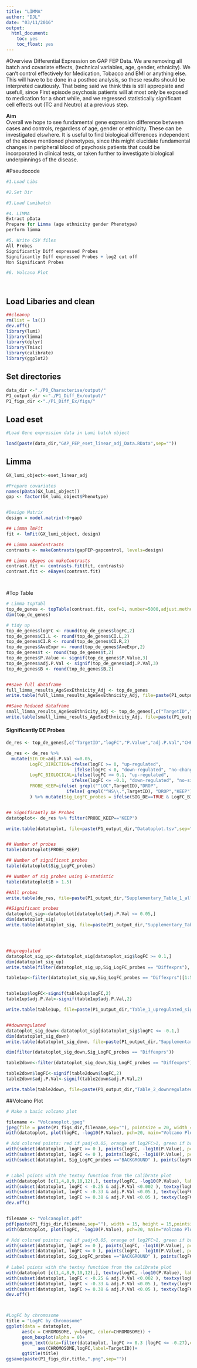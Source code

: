 ```yaml
---
title: "LIMMA"
author: "DJL"
date: "03/11/2016"
output:
  html_document:
    toc: yes
    toc_float: yes
---
```

#Overview
Differential Expression on GAP FEP Data. We are removing all batch and covariate effects, (technical variables, age, gender, ethnicity). We can't control effectively for Medication, Tobacco and BMI or anything else. This will have to be done in a posthoc analysis, so these results should be interpreted cautiously.
That being said we think this is still appropiate and usefull, since First episode psychosis patients will at most only be exposed to medication for a short while, and we regressed statistically significant cell effects out (TC and Neutro) at a previous step. 

**Aim**  
Overall we hope to see fundamental gene expression difference between cases and controls, regardless of age, gender or ethnicity. These can be investigated elswhere.
It is useful to find biological differences independent of the above mentioned phenotypes, since this might elucidate fundamental changes in peripheral blood of psychosis patients that could be incorporated in clinical tests, or taken further to investigate biological underpinnings of the disease. 


#Pseudocode
```r

#1.Load Libs

#2.Set Dir

#3.Load Lumibatch

#4. LIMMA
Extract pData
Prepare for Limma (age ethnicity gender Phenotype)
perform limma

#5. Write CSV files
All Probes
Significantly Diff expressed Probes
Significantly Diff expressed Probes + log2 cut off
Non Significant Probes

#6. Volcano Plot




```

## Load Libaries and clean
```r
##cleanup
rm(list = ls())
dev.off()
library(lumi)
library(limma)
library(dplyr)
library(Tmisc)
library(calibrate)
library(ggplot2)


```

## Set directories
```r
data_dir <-"./P0_Characterise/output/"
P1_output_dir <-"./P1_Diff_Ex/output/"
P1_figs_dir <-"./P1_Diff_Ex/figs/"
```



## Load eset
```r
#Load Gene expression data in Lumi batch object

load(paste(data_dir,"GAP_FEP_eset_linear_adj_Data.RData",sep=""))


```



## Limma
```r

GX_lumi_object<-eset_linear_adj

#Prepare covariates
names(pData(GX_lumi_object))
gap <- factor(GX_lumi_object$Phenotype)


#Design Matrix
design = model.matrix(~0+gap)  

## Limma lmFit
fit <- lmFit(GX_lumi_object, design)

## Limma makeContrasts 
contrasts <- makeContrasts(gapFEP-gapcontrol, levels=design)

## Limma eBayes on makeContrasts
contrast.fit <- contrasts.fit(fit, contrasts)
contrast.fit <- eBayes(contrast.fit)




```

#Top Table
```r
# Limma topTabl
top_de_genes <- topTable(contrast.fit, coef=1, number=5000,adjust.method="fdr",p.value=1,confint=TRUE)
dim(top_de_genes)

# tidy up
top_de_genes$logFC <- round(top_de_genes$logFC,2)
top_de_genes$CI.L <- round(top_de_genes$CI.L,2)
top_de_genes$CI.R <- round(top_de_genes$CI.R,2)
top_de_genes$AveExpr <- round(top_de_genes$AveExpr,2)
top_de_genes$t <- round(top_de_genes$t,2)
top_de_genes$P.Value <- signif(top_de_genes$P.Value,3)
top_de_genes$adj.P.Val <- signif(top_de_genes$adj.P.Val,3)
top_de_genes$B <- round(top_de_genes$B,2)


##Save full dataframe
full_limma_results_AgeSexEthnicity_Adj <- top_de_genes
write.table(full_limma_results_AgeSexEthnicity_Adj, file=paste(P1_output_dir,"full_limma_results_AgeSexEthnicity_Adj.tsv",sep=""),row.names=FALSE,quote=FALSE,sep = "\t")

##Save Reduced dataframe
small_limma_results_AgeSexEthnicity_Adj <- top_de_genes[,c("TargetID","logFC","P.Value","adj.P.Val","CHROMOSOME","DEFINITION")]
write.table(small_limma_results_AgeSexEthnicity_Adj, file=paste(P1_output_dir,"small_limma_results_AgeSexEthnicity_Adj.tsv",sep=""),row.names=FALSE,quote=FALSE,sep = "\t")


```


#### Significantly DE Probes

```r


de_res <- top_de_genes[,c("TargetID","logFC","P.Value","adj.P.Val","CHROMOSOME","DEFINITION")]

de_res <- de_res %>% 
  mutate(SIG_DE=adj.P.Val <=0.05, 
         LogFC_DIRECTION=ifelse(logFC >= 0, "up-regulated",
                          ifelse(logFC < 0, "down-regulated", "no-change")),
         LogFC_BIOLOCICAL=ifelse(logFC >= 0.1, "up-regulated",
                         ifelse(logFC <= -0.1, "down-regulated", "no-sig-change")),
         PROBE_KEEP=ifelse( grepl("^LOC",TargetID),"DROP",
                       ifelse( grepl("^HS\\.",TargetID), "DROP","KEEP"))
         ) %>% mutate(Sig_LogFC_probes = ifelse(SIG_DE==TRUE & LogFC_BIOLOCICAL != "no-sig-change","Diffexprs","BACKGROUND"))


## Significantly DE Probes
datatoplot<- de_res %>% filter(PROBE_KEEP=="KEEP")

write.table(datatoplot, file=paste(P1_output_dir,"Datatoplot.tsv",sep=""),row.names=FALSE,quote=FALSE,sep = "\t")


## Number of probes
table(datatoplot$PROBE_KEEP)

## Number of significant probes
table(datatoplot$Sig_LogFC_probes)

## Number of sig probes using B-statistic
table(datatoplot$B > 1.5)

##All probes
write.table(de_res, file=paste(P1_output_dir,"Supplementary_Table_1_all_probes_5797_limma_results_AgeSexEthnicity_Adj.tsv",sep=""),row.names=FALSE,quote=FALSE,sep = "\t")

##Significant probes
datatoplot_sig<-datatoplot[datatoplot$adj.P.Val <= 0.05,]
dim(datatoplot_sig)
write.table(datatoplot_sig, file=paste(P1_output_dir,"Supplementary_Table_2_significant_limma_results_AgeSexEthnicity_Adj.tsv",sep=""),row.names=FALSE,quote=FALSE,sep = "\t")




##upregulated
datatoplot_sig_up<-datatoplot_sig[datatoplot_sig$logFC >= 0.1,]
dim(datatoplot_sig_up)
write.table(filter(datatoplot_sig_up,Sig_LogFC_probes == "Diffexprs"), file=paste(P1_output_dir,"Supplementary_Table_3_upregulated_significant_limma_results_AgeSexEthnicity_Adj.tsv",sep=""),row.names=FALSE,quote=FALSE,sep = "\t")

table1up<-filter(datatoplot_sig_up,Sig_LogFC_probes == "Diffexprs")[1:50,c("TargetID","CHROMOSOME","DEFINITION","logFC","adj.P.Val")]


table1up$logFC<-signif(table1up$logFC,2)
table1up$adj.P.Val<-signif(table1up$adj.P.Val,2)

write.table(table1up, file=paste(P1_output_dir,"Table_1_upregulated_significant_limma_results_AgeSexEthnicity_Adj.tsv",sep=""),row.names=FALSE,quote=FALSE,sep = "\t")


##downregulated
datatoplot_sig_down<-datatoplot_sig[datatoplot_sig$logFC <= -0.1,]
dim(datatoplot_sig_down)
write.table(datatoplot_sig_down, file=paste(P1_output_dir,"Supplementary_Table_5_downregulated_significant_limma_results_AgeSexEthnicity_Adj.tsv",sep=""),row.names=FALSE,quote=FALSE,sep = "\t")

dim(filter(datatoplot_sig_down,Sig_LogFC_probes == "Diffexprs"))

table2down<-filter(datatoplot_sig_down,Sig_LogFC_probes == "Diffexprs")[1:50,c("TargetID","CHROMOSOME","DEFINITION","logFC","adj.P.Val")]

table2down$logFC<-signif(table2down$logFC,2)
table2down$adj.P.Val<-signif(table2down$adj.P.Val,2)

write.table(table2down, file=paste(P1_output_dir,"Table_2_downregulated_significant_limma_results_AgeSexEthnicity_Adj.tsv",sep=""),row.names=FALSE,quote=FALSE,sep = "\t")

```


##Volcano Plot
```r
# Make a basic volcano plot

filename <- "Volcanoplot.jpeg"
jpeg(file = paste(P1_figs_dir,filename,sep=""), pointsize = 20, width = 1500, height = 1300)
with(datatoplot, plot(logFC, -log10(P.Value), pch=20, main="Volcano Plot of Differentially Expressed Probes", xlim=c(-1,1)))

# Add colored points: red if padj<0.05, orange of log2FC>1, green if both)
with(subset(datatoplot, logFC >= 0 ), points(logFC, -log10(P.Value), pch=20, col="navy"))
with(subset(datatoplot, logFC <= 0 ), points(logFC, -log10(P.Value), pch=20, col="darkgreen"))
with(subset(datatoplot, Sig_LogFC_probes =="BACKGROUND" ), points(logFC, -log10(P.Value), pch=20, col="firebrick"))


# Label points with the textxy function from the calibrate plot
with(datatoplot [c(1,4,8,9,10,12),], textxy(logFC, -log10(P.Value), labs=TargetID, cex=.5))
with(subset(datatoplot, logFC < -0.25 & adj.P.Val <0.002 ), textxy(logFC, -log10(P.Value), labs=TargetID, cex=.5,offset = .6))
with(subset(datatoplot, logFC < -0.33 & adj.P.Val <0.05 ), textxy(logFC, -log10(P.Value), labs=TargetID, cex=.5,offset = .6))
with(subset(datatoplot, logFC >= 0.38 & adj.P.Val <0.05 ), textxy(logFC, -log10(P.Value), labs=TargetID, cex=.5,offset = .6))
dev.off()


filename <- "Volcanoplot.pdf"
pdf(paste(P1_figs_dir,filename,sep=""), width = 15, height = 15,pointsize=10)
with(datatoplot, plot(logFC, -log10(P.Value), pch=20, main="Volcano Plot of Differentially Expressed Probes", xlim=c(-1,1)))

# Add colored points: red if padj<0.05, orange of log2FC>1, green if both)
with(subset(datatoplot, logFC >= 0 ), points(logFC, -log10(P.Value), pch=20, col="navy"))
with(subset(datatoplot, logFC <= 0 ), points(logFC, -log10(P.Value), pch=20, col="darkgreen"))
with(subset(datatoplot, Sig_LogFC_probes =="BACKGROUND" ), points(logFC, -log10(P.Value), pch=20, col="firebrick"))
    
# Label points with the textxy function from the calibrate plot
with(datatoplot [c(1,4,8,9,10,12),], textxy(logFC, -log10(P.Value), labs=TargetID, cex=.5))
with(subset(datatoplot, logFC < -0.25 & adj.P.Val <0.002 ), textxy(logFC, -log10(P.Value), labs=TargetID, cex=.5,offset = .6))
with(subset(datatoplot, logFC < -0.33 & adj.P.Val <0.05 ), textxy(logFC, -log10(P.Value), labs=TargetID, cex=.5,offset = .6))
with(subset(datatoplot, logFC >= 0.38 & adj.P.Val <0.05 ), textxy(logFC, -log10(P.Value), labs=TargetID, cex=.5,offset = .6))
dev.off()



#LogFC by chromosome
title = "LogFC by Chromosome"
ggplot(data = datatoplot, 
      aes(x = CHROMOSOME, y=logFC, color=CHROMOSOME)) +
      geom_boxplot(alpha = 0)+
      geom_text(data=filter(datatoplot, logFC >= 0.3 |logFC <= -0.27),check_overlap = TRUE,angle=45,
            aes(CHROMOSOME,logFC,label=TargetID))+
      ggtitle(title)
ggsave(paste(P1_figs_dir,title,".png",sep=""))


```



